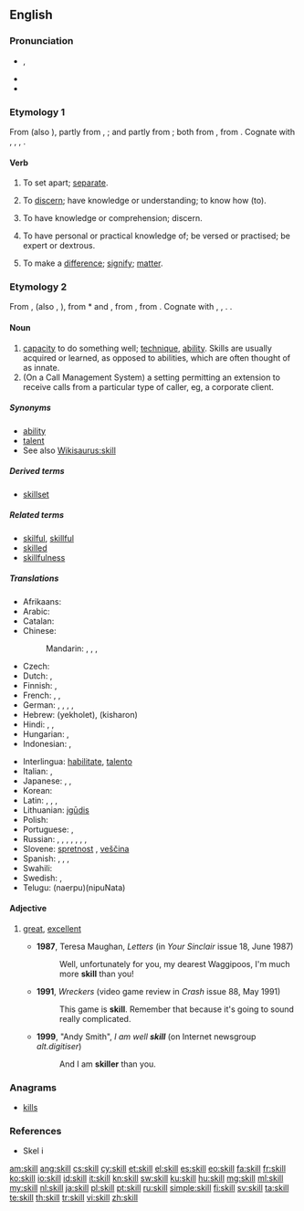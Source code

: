 ==English==
{{wikipedia}}

===Pronunciation===
* {{IPA|/skɪl/}}, {{X-SAMPA|/skIl/}}
* {{audio|en-us-skill.ogg|Audio (US)}}
* {{rhymes|ɪl}}

===Etymology 1===
From {{etyl|enm}} {{term|skilen|lang=enm}} (also {{term|schillen|lang=enm}}), partly from {{etyl|ang}} {{term|scylian|lang=ang}}, {{term|scielian||to separate, part, divide off|lang=ang}}; and partly from {{etyl|non}} {{term|skilja||to divide, separate|lang=non}}; both from {{proto|Germanic|skilōnan||skiljanan|to divide, limit|lang=en}}, from {{proto|Indo-European|(s)kalǝ-||(s)kelǝ-|to split, cut|lang=en}}. Cognate with {{etyl|da|-}} {{term|skille||to separate, discard|lang=da}}, {{etyl|sv|-}} {{term|skilja||to distinguish, differentiate, part|lang=sv}}, {{etyl|is|-}} {{term|skilja||to understand|lang=is}}, {{etyl|nl|-}} {{term|schelen||to make a difference|lang=nl}}.

====Verb====
{{en-verb}}

# {{transitive}} To set apart; [[separate]].
# {{transitive|chiefly|dialectal}} To [[discern]]; have knowledge or understanding; to know how (to).
# {{intransitive}} To have knowledge or comprehension; discern.
# {{intransitive}} To have personal or practical knowledge of; be versed or practised; be expert or dextrous.
# {{intransitive|archaic}} To make a [[difference]]; [[signify]]; [[matter]].

===Etymology 2===
From {{etyl|enm}} {{term|skill|lang=enm}}, {{term|skille|lang=enm}} (also {{term|schil|lang=enm}}, {{term|schile|lang=enm}}), from {{etyl|ang}} *{{term||scile|lang=ang}} and {{etyl|non}} {{term|skil||a distinction, discernment, knowledge|lang=non}}, from {{proto|Germanic|skilin|separation, limit|lang=en}}, from {{proto|Indo-European|(s)kalǝ-||(s)kelǝ-|to split, cut|lang=en}}. Cognate with {{etyl|da|-}} {{term|skel||a separation, boundary, divide|lang=da}}, {{etyl|sv|-}} {{term|skäl||reason|lang=sv}}, {{etyl|nl|-}} {{term|verschil||difference|lang=nl}}.{{etyl|nl|-}} {{term|schillen (verb)||to sperate the outer layer (schil) from the product|lang=nl}}.

====Noun====
{{en-noun}}

# [[capacity]] to do something well; [[technique]], [[ability]]. Skills are usually acquired or learned, as opposed to abilities, which are often thought of as innate.
# (On a Call Management System) a setting permitting an extension to receive calls from a particular type of caller, eg, a corporate client.

=====Synonyms=====
* [[ability]]
* [[talent]]
* See also [[Wikisaurus:skill]]

=====Derived terms=====
* [[skillset]]

=====Related terms=====
* [[skilful]], [[skillful]]
* [[skilled]]
* [[skillfulness]]

=====Translations=====
{{trans-top|capacity to do something well}}
* Afrikaans: {{t|af|vaardigheid}}
* Arabic: {{t|ar|مهارة|f|tr=mahaara}}
* Catalan: {{t|ca|habilitat|f}}
* Chinese:
*: Mandarin: {{t-|cmn|技巧|tr=jìqiǎo|sc=Hani}},  {{t-|cmn|技能|tr=jìnéng|sc=Hani}},  {{t-|cmn|技術|sc=Hani}},  {{t-|cmn|技术|tr=jìshù|sc=Hani}}
* Czech: {{t+|cs|schopnost|f}}
* Dutch: {{t+|nl|bekwaamheid|f}}, {{t+|nl|vaardigheid|f}}
* Finnish: {{t+|fi|taito}}, {{t+|fi|kyky}}
* French: {{t+|fr|habileté|f}}, {{t+|fr|don|m}}, {{t+|fr|capacité|f}}
* German: {{t+|de|Geschicklichkeit|f}},  {{t+|de|Fähigkeit|f}},  {{t+|de|Kunst|f}},  {{t+|de|Talent|n}},  {{t|de|Fertigkeit|f}}
* Hebrew: {{t-|he|יכולת}} (yekholet), {{t+|he|כישרון}} (kisharon)
* Hindi: {{t|hi|कुशलता|f|tr=kuśaltā|sc=Deva}}, {{t|hi|कौशल|tr=kauśal|sc=Deva}}, {{t|hi|निपुणता|tr=nipuṇtā|sc=Deva}}
* Hungarian: {{t+|hu|ügyesség}}, {{t+|hu|hozzáértés}}
* Indonesian: {{t+|id|mampu|alt=kemampuan|xs=Indonesian}}, {{t+|id|ahli|alt=keahlian|xs=Indonesian}}
{{trans-mid}}
* Interlingua: [[habilitate]], [[talento]]
* Italian: {{t+|it|abilità|f}},  {{t+|it|capacità|f}}
* Japanese: {{t+|ja|スキル|tr=sukiru}},  {{t+|ja|技能|tr=ぎのう, ginō}},  {{t+|ja|技術|tr=ぎじゅつ, gijutsu}}
* Korean: {{t+|ko|기술|tr=gisul|sc=Hang}}
* Latin: {{t|la|habilitas|f}}, {{t|la|peritia|f}}, {{t|la|potestas|f}}, {{t|la|potentia}}
* Lithuanian: [[įgūdis]] {{m}}
* Polish: {{t+|pl|umiejętność|f}}
* Portuguese: {{t+|pt|habilidade|f}}, {{t+|pt|talento|m}}
* Russian: {{t|ru|умение|n|tr=uménije}}, {{t+|ru|навык|m|tr=návyk}}, {{t+|ru|мастерство|n|tr=masterstvó}}, {{t|ru|сноровка|f|tr=snoróvka}}, {{t+|ru|искусство|n|tr=iskússtvo}},  {{t+|ru|способность|f|tr=sposóbnost'}},  {{t+|ru|талант|m|tr=talánt}},  {{t+|ru|дар|m|tr=dar}}
* Slovene: [[spretnost]] {{f}}, [[veščina]] {{f}}
* Spanish: {{t+|es|habilidad|f}}, {{t+|es|talento|m}}, {{t-|es|destreza|f}}, {{t-|es|maña|f}}
* Swahili: {{t+|sw|uhodari|xs=Swahili}}
* Swedish: {{t+|sv|skicklighet|c}}, {{t|sv|färdighet}}
* Telugu: {{t|te|నేర్పు}}(naerpu){{t|te|నిపుణత}}(nipuNata)
{{trans-bottom}}

====Adjective====
{{en-adj}}

# {{UK|slang}} [[great]], [[excellent]]
#* '''1987''', Teresa Maughan, ''Letters'' (in ''Your Sinclair'' issue 18, June 1987)
#*: Well, unfortunately for you, my dearest Waggipoos, I'm much more '''skill''' than you!
#* '''1991''', ''Wreckers'' (video game review in ''Crash'' issue 88, May 1991)
#*: This game is '''skill'''. Remember that because it's going to sound really complicated.
#* '''1999''', "Andy Smith", ''I am well '''skill''''' (on Internet newsgroup ''alt.digitiser'')
#*: And I am '''skiller''' than you.

===Anagrams===
* [[kills]]

===References===
* Skel i {{R:ODS online}}

[[am:skill]]
[[ang:skill]]
[[cs:skill]]
[[cy:skill]]
[[et:skill]]
[[el:skill]]
[[es:skill]]
[[eo:skill]]
[[fa:skill]]
[[fr:skill]]
[[ko:skill]]
[[io:skill]]
[[id:skill]]
[[it:skill]]
[[kn:skill]]
[[sw:skill]]
[[ku:skill]]
[[hu:skill]]
[[mg:skill]]
[[ml:skill]]
[[my:skill]]
[[nl:skill]]
[[ja:skill]]
[[pl:skill]]
[[pt:skill]]
[[ru:skill]]
[[simple:skill]]
[[fi:skill]]
[[sv:skill]]
[[ta:skill]]
[[te:skill]]
[[th:skill]]
[[tr:skill]]
[[vi:skill]]
[[zh:skill]]